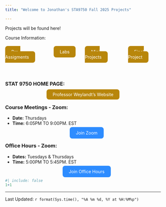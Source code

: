 ```yaml
---
title: "Welcome to Jonathan's STA9750 Fall 2025 Projects"

---
```



Projects will be found here!


Course Information:

<div style="display: flex; justify-content: center; gap: 30px;">

  <a href="https://michael-weylandt.com/STA9750/preassignments.html" 
     style="background-color:#b8860b; color:white; padding:10px 20px; border-radius:8px; text-decoration:none;">
    Pre-Assigments
  </a>
  
  <a href="https://michael-weylandt.com/STA9750/labs.html" 
     style="background-color:#b8860b; color:white; padding:10px 20px; border-radius:8px; text-decoration:none;">
    Labs
  </a>

  <a href="https://michael-weylandt.com/STA9750/miniprojects.html
" target="_blank" 
     style="background-color:#b8860b; color:white; padding:10px 20px; border-radius:8px; text-decoration:none;">
    Mini Projects
  </a>
  
  
  <a href="https://michael-weylandt.com/STA9750/project.html" 
     style="background-color:#b8860b; color:white; padding:10px 20px; border-radius:8px; text-decoration:none;">
    Final Project
  </a>
</div>

\


::: {.text-center}
### STAT 9750 HOME PAGE: 


<div style="text-align: center;">
  <a href="https://michael-weylandt.com/STA9750/" target="_blank" style="background-color:#b8860b; color:white; padding:8px 20px; border-radius:8px; text-decoration:none;">
    Professor Weylandt's Website
  </a>
</div>

:::





::: {.callout-note}
### Course Meetings - Zoom: 
- **Date:** Thursdays 
- **Time:** 6:05PM TO 9:00PM. EST  
<div style="text-align: center;">
  <a href="https://www.notion.so/STAT-9750-HOME-PAGE-2621a1162c2f8016af13d0d832994ec1?source=copy_link" target="_blank" style="background-color:#2D8CFF; color:white; padding:10px 20px; border-radius:8px; text-decoration:none;">
    Join Zoom
  </a>
</div>


:::


::: {.callout-note}
### Office Hours - Zoom: 
- **Dates:** Tuesdays & Thursdays
- **Time:** 5:00PM TO 5:45PM. EST  
<div style="text-align: center;">
  <a href="https://www.notion.so/STAT-9750-HOME-PAGE-2621a1162c2f8016af13d0d832994ec1?source=copy_link" target="_blank" style="background-color:#2D8CFF; color:white; padding:10px 20px; border-radius:8px; text-decoration:none;">
    Join Office Hours
  </a>
</div>
:::


```r
#| include: false
1+1
```
--------------
Last Updated: `r format(Sys.time(), "%A %m %d, %Y at %H:%M%p")`
